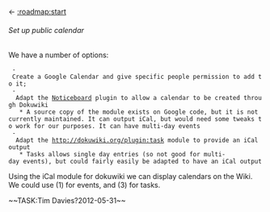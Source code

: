 <- [[:roadmap:start]]

====== Set up public calendar ======

We have a number of options:

  - Create a Google Calendar and give specific people permission to add to it;
  -  Adapt the [[http://dokuwiki.org/plugin:noticeboard|Noticeboard]] plugin to allow a calendar to be created through Dokuwiki
    * A source copy of the module exists on Google code, but it is not currently maintained. It can output iCal, but would need some tweaks to work for our purposes. It can have multi-day events
  -  Adapt the [[http://dokuwiki.org/plugin:task]] module to provide an iCal output
    * Tasks allows single day entries (so not good for multi-day events), but could fairly easily be adapted to have an iCal output

Using the iCal module for dokuwiki we can display calendars on the Wiki. We could use (1) for events, and (3) for tasks.


~~TASK:Tim Davies?2012-05-31~~

